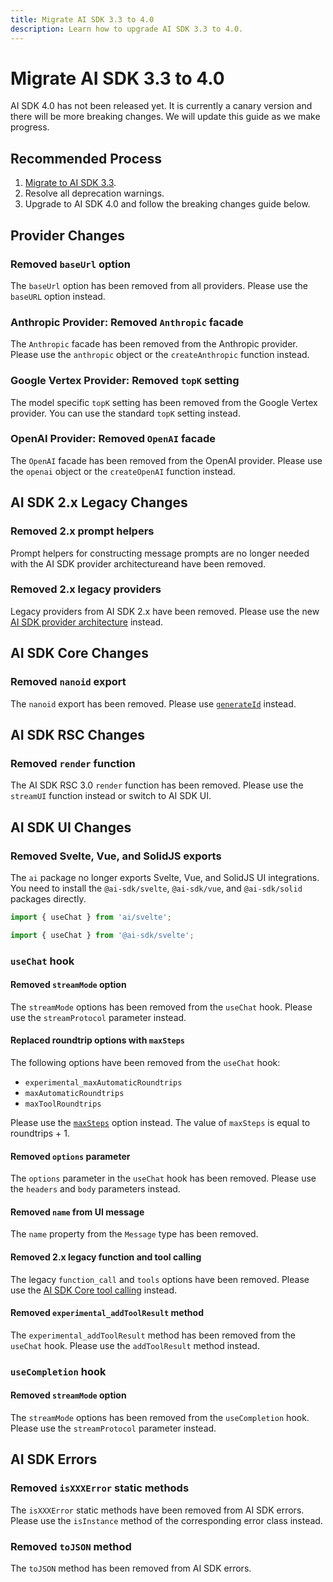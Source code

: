 ```yaml
---
title: Migrate AI SDK 3.3 to 4.0
description: Learn how to upgrade AI SDK 3.3 to 4.0.
---
```


# Migrate AI SDK 3.3 to 4.0

<Note type="warning">
  AI SDK 4.0 has not been released yet. It is currently a canary version and
  there will be more breaking changes. We will update this guide as we make
  progress.
</Note>

## Recommended Process

1. [Migrate to AI SDK 3.3](/docs/08-troubleshooting/migration-guide/migration-guide-3-3).
2. Resolve all deprecation warnings.
3. Upgrade to AI SDK 4.0 and follow the breaking changes guide below.

## Provider Changes

### Removed `baseUrl` option

The `baseUrl` option has been removed from all providers. Please use the `baseURL` option instead.

### Anthropic Provider: Removed `Anthropic` facade

The `Anthropic` facade has been removed from the Anthropic provider.
Please use the `anthropic` object or the `createAnthropic` function instead.

### Google Vertex Provider: Removed `topK` setting

The model specific `topK` setting has been removed from the Google Vertex provider.
You can use the standard `topK` setting instead.

### OpenAI Provider: Removed `OpenAI` facade

The `OpenAI` facade has been removed from the OpenAI provider.
Please use the `openai` object or the `createOpenAI` function instead.

## AI SDK 2.x Legacy Changes

### Removed 2.x prompt helpers

Prompt helpers for constructing message prompts are no longer needed with the AI SDK provider architectureand have been removed.

### Removed 2.x legacy providers

Legacy providers from AI SDK 2.x have been removed. Please use the new [AI SDK provider architecture](/docs/foundations/providers-and-models) instead.

## AI SDK Core Changes

### Removed `nanoid` export

The `nanoid` export has been removed. Please use [`generateId`](/docs/reference/stream-helpers/generate-id) instead.

## AI SDK RSC Changes

### Removed `render` function

The AI SDK RSC 3.0 `render` function has been removed.
Please use the `streamUI` function instead or switch to AI SDK UI.

## AI SDK UI Changes

### Removed Svelte, Vue, and SolidJS exports

The `ai` package no longer exports Svelte, Vue, and SolidJS UI integrations.
You need to install the `@ai-sdk/svelte`, `@ai-sdk/vue`, and `@ai-sdk/solid` packages directly.

```ts filename="AI SDK 3.3"
import { useChat } from 'ai/svelte';
```

```ts filename="AI SDK 4.0"
import { useChat } from '@ai-sdk/svelte';
```

### `useChat` hook

#### Removed `streamMode` option

The `streamMode` options has been removed from the `useChat` hook.
Please use the `streamProtocol` parameter instead.

#### Replaced roundtrip options with `maxSteps`

The following options have been removed from the `useChat` hook:

- `experimental_maxAutomaticRoundtrips`
- `maxAutomaticRoundtrips`
- `maxToolRoundtrips`

Please use the [`maxSteps`](/docs/ai-sdk-core/tools-and-tool-calling#multi-step-calls) option instead.
The value of `maxSteps` is equal to roundtrips + 1.

#### Removed `options` parameter

The `options` parameter in the `useChat` hook has been removed.
Please use the `headers` and `body` parameters instead.

#### Removed `name` from UI message

The `name` property from the `Message` type has been removed.

#### Removed 2.x legacy function and tool calling

The legacy `function_call` and `tools` options have been removed.
Please use the [AI SDK Core tool calling](/docs/ai-sdk-core/tools-and-tool-calling) instead.

#### Removed `experimental_addToolResult` method

The `experimental_addToolResult` method has been removed from the `useChat` hook.
Please use the `addToolResult` method instead.

### `useCompletion` hook

#### Removed `streamMode` option

The `streamMode` options has been removed from the `useCompletion` hook.
Please use the `streamProtocol` parameter instead.

## AI SDK Errors

### Removed `isXXXError` static methods

The `isXXXError` static methods have been removed from AI SDK errors.
Please use the `isInstance` method of the corresponding error class instead.

### Removed `toJSON` method

The `toJSON` method has been removed from AI SDK errors.
